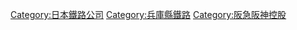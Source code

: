 {{Commonscat|Nose Electric Railway}}
{{catmore}}
{{DEFAULTSORT:Nose Electric Railway}}
[[Category:日本鐵路公司|Category:日本鐵路公司]]
[[Category:兵庫縣鐵路|Category:兵庫縣鐵路]]
[[Category:阪急阪神控股|Category:阪急阪神控股]]
